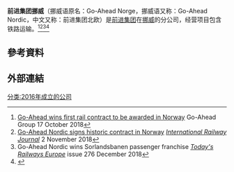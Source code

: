 {{Infobox company
| name = 前进集团挪威
| logo = Go-Ahead Nordic logo.svg
| type = 
| traded_as = 
| founded = 2016年5月19日
| founder = 
| defunct = 
| locations = 
| area_served = 
| key_people = 
| industry = [[铁路运输|铁路运输]]
| products = 
| services = 
| revenue = 
| operating_income = 
| net_income = 
| num_employees = 
| divisions = 
| subsid = 
| parent = [[前进集团|前进集团]]
| homepage = {{url|https://go-aheadnordic.no/}}
| location = {{NOR}} [[奥斯陆|奥斯陆]]
| native_name = 
| name_en = Go-Ahead Norge
}}

'''前进集团挪威'''（挪威语原名：Go-Ahead Norge，挪威语又称：Go-Ahead Nordic，中文又称：前进集团北欧）是[[前进集团|前进集团]]在[[挪威|挪威]]的分公司，经营项目包含铁路运输。<ref>[https://web.archive.org/web/20181017203031/https://www.go-ahead.com/en/media/news/2018/go-ahead-wins-first-rail-contract-to-be-awarded-in-norway.html/ Go-Ahead wins first rail contract to be awarded in Norway] Go-Ahead Group 17 October 2018</ref><ref>[https://web.archive.org/web/20190108100725/https://www.railjournal.com/passenger/main-line/go-ahead-nordic-signs-historic-contract-in-norway/ Go-Ahead Nordic signs historic contract in Norway] ''[[International_Railway_Journal|International Railway Journal]]'' 2 November 2018</ref><ref>Go-Ahead Nordic wins Sorlandsbanen passenger franchise ''[[Today's_Railways_Europe|Today's Railways Europe]]'' issue 276 December 2018</ref><ref>{{Cite journal|title=Go-Ahead wins Norway's first rail tender|author=|url=|date=2018年10月17日|journal=[[国际铁路公报|国际铁路公报]]|issue=|doi=|others=|year=|volume=|page=|language=en|pmid=}}</ref>

== 參考資料 ==
{{Reflist|2}}

== 外部連結 ==
{{commonscat}}
[[分类:2016年成立的公司|分类:2016年成立的公司]]